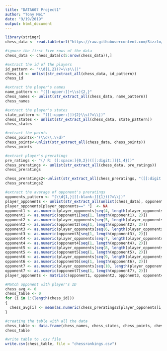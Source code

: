 ---
title: "DATA607 Project1"
author: "Tony Mei"
date: "9/19/2019"
output: html_document
---

```{r}
library(stringr)
chess_data <- read.table(url("https://raw.githubusercontent.com/Sizzlo/chessratings/master/tournamentinfo.txt"), sep = ",")

#ignore the first five rows of the data
chess_data <- chess_data[c(5:nrow(chess_data)),]

#extract the id of the players
id_pattern <- "\\d{1,2}(?=\\s\\|)"
chess_id <- unlist(str_extract_all(chess_data, id_pattern))
chess_id

#extract the player's names 
name_pattern <- "([[:upper:]]+\\s){2,}"
chess_names <- unlist(str_extract_all(chess_data, name_pattern))
chess_names

#extract the player's states
state_pattern <- "([[:upper:]]){2}\\s(?=\\|)"
chess_states <- unlist(str_extract_all(chess_data, state_pattern))
chess_states

#extract the points
chess_points<-"(\\d\\.\\d)"
chess_points<-unlist(str_extract_all(chess_data, chess_points))
chess_points

#extract player's preratings
pre_ratings <- "(/ R: ([:space:]{0,2})([[:digit:]]{1,4}))"
chess_preratings <- unlist(str_extract_all(chess_data, pre_ratings))
chess_preratings

chess_preratings2<-unlist(str_extract_all(chess_preratings, "([[:digit:]]{1,4})"))
chess_preratings2

#extract the average of opponent's preratings
opponents_pattern <- "(\\d{1,}|[[:blank:]]{1})(?=\\|)"
player_opponents <- unlist(str_extract_all(unlist(chess_data), opponents_pattern))
player_opponents[player_opponents==" "]  <- NA
opponent1 <- as.numeric(player_opponents[seq(4, length(player_opponents), 10)])
opponent1 <- as.numeric(opponent1[seq(1, length(opponent1), 2)])
opponent2 <- as.numeric(player_opponents[seq(5, length(player_opponents), 10)])
opponent2 <- as.numeric(opponent2[seq(1, length(opponent2), 2)])
opponent3 <- as.numeric(player_opponents[seq(6, length(player_opponents), 10)])
opponent3 <- as.numeric(opponent3[seq(1, length(opponent3), 2)])
opponent4 <- as.numeric(player_opponents[seq(7, length(player_opponents), 10)])
opponent4 <- as.numeric(opponent4[seq(1, length(opponent4), 2)])
opponent5 <- as.numeric(player_opponents[seq(8, length(player_opponents), 10)])
opponent5 <- as.numeric(opponent5[seq(1, length(opponent5), 2)])
opponent6 <- as.numeric(player_opponents[seq(9, length(player_opponents), 10)])
opponent6 <- as.numeric(opponent6[seq(1, length(opponent6), 2)])
opponent7 <- as.numeric(player_opponents[seq(10, length(player_opponents), 10)])
opponent7 <- as.numeric(opponent7[seq(1, length(opponent7), 2)])
player_opponents <- matrix(c(opponent1, opponent2, opponent3, opponent4, opponent5, opponent6, opponent7),nrow = 64, ncol = 7)

#Match opponent with player's ID
chess_avg <- 0
chess_table <- 0
for (i in 1:(length(chess_id)))
{
  chess_avg[i] <- mean(as.numeric(chess_preratings2[player_opponents[i,]]), na.rm = T)
}

#creating the table with all the data
chess_table <- data.frame(chess_names, chess_states, chess_points, chess_preratings2, chess_avg)
chess_table 

#write table to .csv file
write.csv(chess_table, file = "chessrankings.csv")
```

